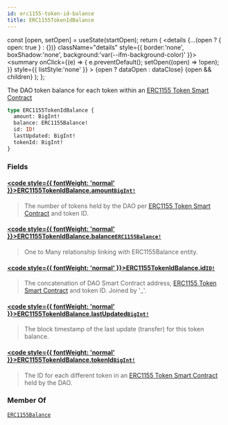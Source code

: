 ```yaml
---
id: erc1155-token-id-balance
title: ERC1155TokenIdBalance
---
```









  const [open, setOpen] = useState(startOpen);
  return (
    <details {...(open ? { open: true } : {})} className="details" style={{ border:'none', boxShadow:'none', background:'var(--ifm-background-color)' }}>
      <summary
        onClick={(e) => {
          e.preventDefault();
          setOpen((open) => !open);
        }}
        style={{ listStyle:'none' }}
      >
      {open ? dataOpen : dataClose}
      </summary>
      {open && children}
    </details>
  );
};








The DAO token balance for each token within an [ERC1155 Token Smart Contract](https://eips.ethereum.org/EIPS/eip-1155)


```graphql
type ERC1155TokenIdBalance {
  amount: BigInt!
  balance: ERC1155Balance!
  id: ID!
  lastUpdated: BigInt!
  tokenId: BigInt!
}
```




### Fields

#### [<code style={{ fontWeight: 'normal' }}>ERC1155TokenIdBalance.<b>amount</b></code>](#)<Bullet />[`BigInt!`](/docs/subgraph/reference-guide/scalars/big-int) <Badge class="badge badge--secondary" text="non-null"/> <Badge class="badge badge--secondary" text="scalar"/> 
> 
> 
>  The number of tokens held by the DAO per [ERC1155 Token Smart Contract](https://eips.ethereum.org/EIPS/eip-1155) and token ID. 
> 

#### [<code style={{ fontWeight: 'normal' }}>ERC1155TokenIdBalance.<b>balance</b></code>](#)<Bullet />[`ERC1155Balance!`](/docs/subgraph/reference-guide/objects/erc1155-balance) <Badge class="badge badge--secondary" text="non-null"/> <Badge class="badge badge--secondary" text="object"/> 
> 
> 
>  One to Many relationship linking with ERC1155Balance entity. 
> 

#### [<code style={{ fontWeight: 'normal' }}>ERC1155TokenIdBalance.<b>id</b></code>](#)<Bullet />[`ID!`](/docs/subgraph/reference-guide/scalars/id) <Badge class="badge badge--secondary" text="non-null"/> <Badge class="badge badge--secondary" text="scalar"/> 
> 
> 
>  The concatenation of DAO Smart Contract address, [ERC1155 Token Smart Contract](https://eips.ethereum.org/EIPS/eip-1155) and token ID. Joined by '_'. 
> 

#### [<code style={{ fontWeight: 'normal' }}>ERC1155TokenIdBalance.<b>lastUpdated</b></code>](#)<Bullet />[`BigInt!`](/docs/subgraph/reference-guide/scalars/big-int) <Badge class="badge badge--secondary" text="non-null"/> <Badge class="badge badge--secondary" text="scalar"/> 
> 
> 
>  The block timestamp of the last update (transfer) for this token balance. 
> 

#### [<code style={{ fontWeight: 'normal' }}>ERC1155TokenIdBalance.<b>tokenId</b></code>](#)<Bullet />[`BigInt!`](/docs/subgraph/reference-guide/scalars/big-int) <Badge class="badge badge--secondary" text="non-null"/> <Badge class="badge badge--secondary" text="scalar"/> 
> 
> 
>  The ID for each different token in an [ERC1155 Token Smart Contract](https://eips.ethereum.org/EIPS/eip-1155) held by the DAO. 
> 





### Member Of

[`ERC1155Balance`](/docs/subgraph/reference-guide/objects/erc1155-balance)  <Badge class="badge badge--secondary" text="object"/>

